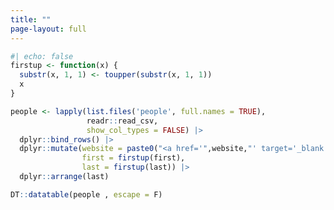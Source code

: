 ```yaml
---
title: ""
page-layout: full
---
```


```r
#| echo: false
firstup <- function(x) {
  substr(x, 1, 1) <- toupper(substr(x, 1, 1))
  x
}

people <- lapply(list.files('people', full.names = TRUE), 
                 readr::read_csv, 
                 show_col_types = FALSE) |> 
  dplyr::bind_rows() |> 
  dplyr::mutate(website = paste0("<a href='",website,"' target='_blank'>",website,"</a>"),
                first = firstup(first),
                last = firstup(last)) |> 
  dplyr::arrange(last)

DT::datatable(people , escape = F)
```